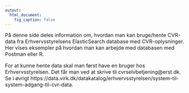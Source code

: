 ```yaml
---
output:
  html_document:
    fig_caption: false
---
```

<style type="text/css">

section {
	clear: both;
	padding: 12px;
	margin: 0px;
}

container{ 
        margin-top: 2em !important;
        padding-top: 70px;
}


img {
      padding: 12px;
      margin: 0px;
}
picture {
      padding: 12px;
      margin: 0px;
}

figure {
      padding: 12px;
}
body{ /* Normal  */
      margin-top: 1em !important;
      font-size: 16px;
      padding: 20px;
  }
td {  /* Table  */
  font-size: 12px;
  padding: 12px;
}
h1.title {
  margin-top: 1em !important;
  font-size: 38px;
  color: Black;
  font-weight: normal;
}
h1 { /* Header 1 */
  font-size: 22px;
  color: Black;
  font-weight: bold;
}
h2 { /* Header 2 */
    font-size: 18px;
  color: Black;
  font-weight: bold;
}
h3 { /* Header 3 */
  font-size: 18px;
  font-family: "Times New Roman", Times, serif;
  color: DarkBlue;
}
code.r{ /* Code block */
    font-size: 12px;
}
pre { /* Code block - determines code spacing between lines */
    font-size: 14px;
}
</style>


På denne side deles information om, hvordan man kan bruge/hente CVR-data fra Erhvervsstyrelsens ElasticSearch database med CVR-oplysninger. Her vises eksempler på hvordan man kan arbejde med databasen med Postman eller R. 

For at kunne hente data skal man først have en bruger hos Erhvervsstyrelsen. Det får man ved at skrive til cvrselvbetjening@erst.dk. Se i øvrigt https://data.virk.dk/datakatalog/erhvervsstyrelsen/system-til-system-adgang-til-cvr-data.